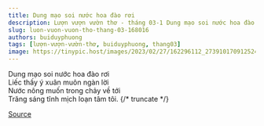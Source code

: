 ```yaml
---
title: Dung mạo soi nước hoa đào rơi
description: Lượn vượn vườn thơ - tháng 03-1 Dung mạo soi nước hoa đào rơi Liếc thấy ý xuân muôn ngàn lời
slug: luon-vuon-vuon-tho-thang-03-168016
authors: buiduyphuong
tags: [lượn-vượn-vườn-thơ, buiduyphuong, thang03]
image: https://tinypic.host/images/2023/02/27/162296112_273910170912524_7086513302463725492_n.th.jpg
---
```


Dung mạo soi nước hoa đào rơi\
Liếc thấy ý xuân muôn ngàn lời\
Nước nông muốn trong chảy về tới\
Trăng sáng tĩnh mịch loạn tâm tôi.
{/* truncate */}


[Source](https://www.facebook.com/ape.poem/posts/pfbid0z119j4PqroZar13KXf7R5C5HFRHpcZ64NQgDQq7y7kwNCxToXTxJ5X28LVsYcimJl)
